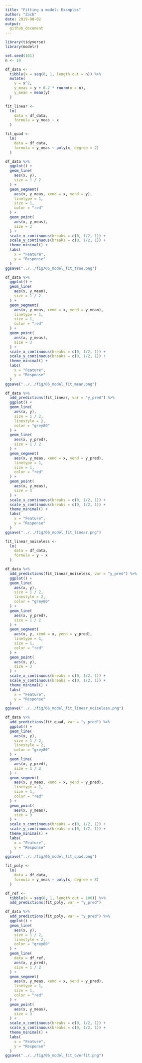 ```yaml
---
title: "Fitting a model: Examples"
author: "Zach"
date: 2019-08-02
output:
  github_document
---
```


```r
library(tidyverse)
library(modelr)
```

```r
set.seed(101)
n <- 10

df_data <-
  tibble(x = seq(0, 1, length.out = n)) %>%
  mutate(
    y = x^2,
    y_meas = y + 0.2 * rnorm(n = n),
    y_mean = mean(y)
  )

fit_linear <-
  lm(
    data = df_data,
    formula = y_meas ~ x
  )

fit_quad <-
  lm(
    data = df_data,
    formula = y_meas ~ poly(x, degree = 2)
  )
```

```r
df_data %>%
  ggplot() +
  geom_line(
    aes(x, y),
    size = 1 / 2
  ) +
  geom_segment(
    aes(x, y_meas, xend = x, yend = y),
    linetype = 1,
    size = 1,
    color = "red"
  ) +
  geom_point(
    aes(x, y_meas),
    size = 3
  ) +
  scale_x_continuous(breaks = c(0, 1/2, 1)) +
  scale_y_continuous(breaks = c(0, 1/2, 1)) +
  theme_minimal() +
  labs(
    x = "Feature",
    y = "Response"
  )
ggsave("../../fig/06_model_fit_true.png")
```

```r
df_data %>%
  ggplot() +
  geom_line(
    aes(x, y_mean),
    size = 1 / 2
  ) +
  geom_segment(
    aes(x, y_meas, xend = x, yend = y_mean),
    linetype = 1,
    size = 1,
    color = "red"
  ) +
  geom_point(
    aes(x, y_meas),
    size = 3
  ) +
  scale_x_continuous(breaks = c(0, 1/2, 1)) +
  scale_y_continuous(breaks = c(0, 1/2, 1)) +
  theme_minimal() +
  labs(
    x = "Feature",
    y = "Response"
  )
ggsave("../../fig/06_model_fit_mean.png")
```

```r
df_data %>%
  add_predictions(fit_linear, var = "y_pred") %>%
  ggplot() +
  geom_line(
    aes(x, y),
    size = 1 / 2,
    linestyle = 2,
    color = "grey80"
  ) +
  geom_line(
    aes(x, y_pred),
    size = 1 / 2
  ) +
  geom_segment(
    aes(x, y_meas, xend = x, yend = y_pred),
    linetype = 1,
    size = 1,
    color = "red"
  ) +
  geom_point(
    aes(x, y_meas),
    size = 3
  ) +
  scale_x_continuous(breaks = c(0, 1/2, 1)) +
  scale_y_continuous(breaks = c(0, 1/2, 1)) +
  theme_minimal() +
  labs(
    x = "Feature",
    y = "Response"
  )
ggsave("../../fig/06_model_fit_linear.png")
```

```r
fit_linear_noiseless <-
  lm(
    data = df_data,
    formula = y ~ x
  )

df_data %>%
  add_predictions(fit_linear_noiseless, var = "y_pred") %>%
  ggplot() +
  geom_line(
    aes(x, y),
    size = 1 / 2,
    linestyle = 2,
    color = "grey80"
  ) +
  geom_line(
    aes(x, y_pred),
    size = 1 / 2
  ) +
  geom_segment(
    aes(x, y, xend = x, yend = y_pred),
    linetype = 1,
    size = 1,
    color = "red"
  ) +
  geom_point(
    aes(x, y),
    size = 3
  ) +
  scale_x_continuous(breaks = c(0, 1/2, 1)) +
  scale_y_continuous(breaks = c(0, 1/2, 1)) +
  theme_minimal() +
  labs(
    x = "Feature",
    y = "Response"
  )
ggsave("../../fig/06_model_fit_linear_noiseless.png")
```

```r
df_data %>%
  add_predictions(fit_quad, var = "y_pred") %>%
  ggplot() +
  geom_line(
    aes(x, y),
    size = 1 / 2,
    linestyle = 2,
    color = "grey80"
  ) +
  geom_line(
    aes(x, y_pred),
    size = 1 / 2
  ) +
  geom_segment(
    aes(x, y_meas, xend = x, yend = y_pred),
    linetype = 1,
    size = 1,
    color = "red"
  ) +
  geom_point(
    aes(x, y_meas),
    size = 3
  ) +
  scale_x_continuous(breaks = c(0, 1/2, 1)) +
  scale_y_continuous(breaks = c(0, 1/2, 1)) +
  theme_minimal() +
  labs(
    x = "Feature",
    y = "Response"
  )
ggsave("../../fig/06_model_fit_quad.png")
```

```r
fit_poly <-
  lm(
    data = df_data,
    formula = y_meas ~ poly(x, degree = 8)
  )

df_ref <-
  tibble(x = seq(0, 1, length.out = 100)) %>%
  add_predictions(fit_poly, var = "y_pred")

df_data %>%
  add_predictions(fit_poly, var = "y_pred") %>%
  ggplot() +
  geom_line(
    aes(x, y),
    size = 1 / 2,
    linestyle = 2,
    color = "grey80"
  ) +
  geom_line(
    data = df_ref,
    aes(x, y_pred),
    size = 1 / 2
  ) +
  geom_segment(
    aes(x, y_meas, xend = x, yend = y_pred),
    linetype = 1,
    size = 1,
    color = "red"
  ) +
  geom_point(
    aes(x, y_meas),
    size = 3
  ) +
  scale_x_continuous(breaks = c(0, 1/2, 1)) +
  scale_y_continuous(breaks = c(0, 1/2, 1)) +
  theme_minimal() +
  labs(
    x = "Feature",
    y = "Response"
  )
ggsave("../../fig/06_model_fit_overfit.png")
```
